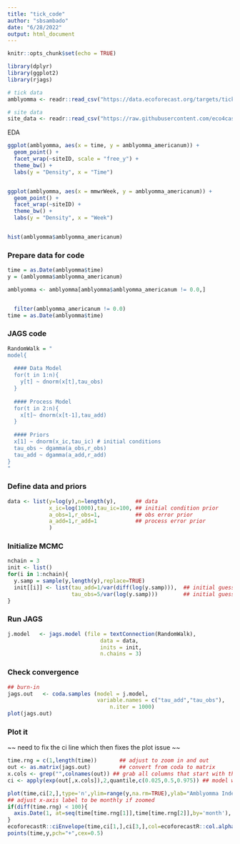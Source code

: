 ```yaml
---
title: "tick_code"
author: "sbsambado"
date: "6/28/2022"
output: html_document
---
```


```r
knitr::opts_chunk$set(echo = TRUE)

library(dplyr)
library(ggplot2)
library(rjags)

```

```r
# tick data
amblyomma <- readr::read_csv("https://data.ecoforecast.org/targets/ticks/ticks-targets.csv.gz", guess_max = 1e6)

# site data
site_data <- readr::read_csv("https://raw.githubusercontent.com/eco4cast/neon4cast-ticks/master/Ticks_NEON_Field_Site_Metadata_20210928.csv")
```


EDA
```r
ggplot(amblyomma, aes(x = time, y = amblyomma_americanum)) +
  geom_point() +
  facet_wrap(~siteID, scale = "free_y") +
  theme_bw() +
  labs(y = "Density", x = "Time") 


ggplot(amblyomma, aes(x = mmwrWeek, y = amblyomma_americanum)) +
  geom_point() +
  facet_wrap(~siteID) +
  theme_bw() +
  labs(y = "Density", x = "Week")


hist(amblyomma$amblyomma_americanum)
```

### Prepare data for code

```r

time = as.Date(amblyomma$time)
y = (amblyomma$amblyomma_americanum)

amblyomma <- amblyomma[amblyomma$amblyomma_americanum != 0.0,]


  filter(amblyomma_americanum != 0.0)
time = as.Date(amblyomma$time)

```


### JAGS code
```r
RandomWalk = "
model{
  
  #### Data Model
  for(t in 1:n){
    y[t] ~ dnorm(x[t],tau_obs)
  }
  
  #### Process Model
  for(t in 2:n){
    x[t]~ dnorm(x[t-1],tau_add)
  }
  
  #### Priors
  x[1] ~ dnorm(x_ic,tau_ic) # initial conditions
  tau_obs ~ dgamma(a_obs,r_obs)
  tau_add ~ dgamma(a_add,r_add)
}
"
```


### Define data and priors

```r
data <- list(y=log(y),n=length(y),      ## data
             x_ic=log(1000),tau_ic=100, ## initial condition prior
             a_obs=1,r_obs=1,           ## obs error prior
             a_add=1,r_add=1            ## process error prior
             )

```

### Initialize MCMC
```r
nchain = 3
init <- list()
for(i in 1:nchain){
  y.samp = sample(y,length(y),replace=TRUE)
  init[[i]] <- list(tau_add=1/var(diff(log(y.samp))),  ## initial guess on process precision
                    tau_obs=5/var(log(y.samp)))        ## initial guess on obs precision
}


```

### Run JAGS

```r
j.model   <- jags.model (file = textConnection(RandomWalk),
                             data = data,
                             inits = init,
                             n.chains = 3)

```

### Check convergence

```r
## burn-in
jags.out   <- coda.samples (model = j.model,
                            variable.names = c("tau_add","tau_obs"),
                                n.iter = 1000)
plot(jags.out)
```
### Plot it

~~ need to fix the ci line which then fixes the plot issue ~~

```r
time.rng = c(1,length(time))       ## adjust to zoom in and out
out <- as.matrix(jags.out)         ## convert from coda to matrix  
x.cols <- grep("",colnames(out)) ## grab all columns that start with the letter x
ci <- apply(exp(out[,x.cols]),2,quantile,c(0.025,0.5,0.975)) ## model was fit on log scale ## x.cols

plot(time,ci[2,],type='n',ylim=range(y,na.rm=TRUE),ylab="Amblyomma Index",log='y',xlim=time[time.rng])
## adjust x-axis label to be monthly if zoomed
if(diff(time.rng) < 100){ 
  axis.Date(1, at=seq(time[time.rng[1]],time[time.rng[2]],by='month'), format = "%Y-%m")
}
ecoforecastR::ciEnvelope(time,ci[1,],ci[3,],col=ecoforecastR::col.alpha("lightBlue",0.75))
points(time,y,pch="+",cex=0.5)
```

